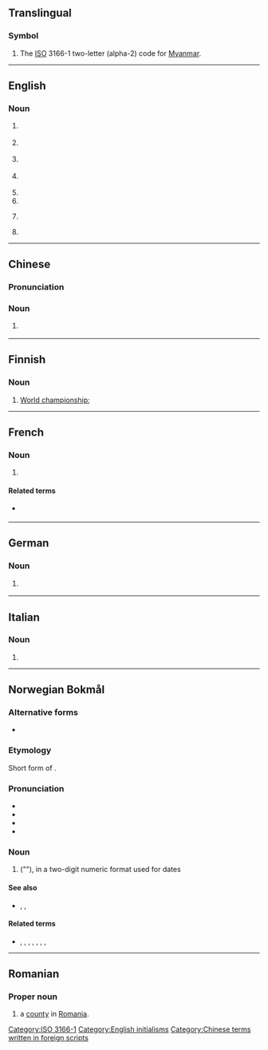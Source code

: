 {{also|mm|Mm|mm.|.mm|m.m.|M&M}}
==Translingual==

===Symbol===
{{head|mul|symbol}}

# The [[ISO]] 3166-1 two-letter (alpha-2) code for [[Myanmar]].

[[Category:ISO 3166-1]]

----

==English==

===Noun===
{{en-noun}}

# {{lb|en|education}} {{abbr of|en|[[master|Master]] of [[music|Music]]}}
# {{lb|en|education}} {{abbr of|en|[[master|Master]] of [[management|Management]]}}
# {{lb|en|freemasonry}} {{abbr of|en|[[master|Master]] [[Mason]]}}
# {{lb|en|amateur radio}} {{abbr of|en|[[maritime]] [[mobile]]}}
# {{abbr of|en|mile marker}}
# {{abbr of|en|man-month}}
# {{lb|en|philately}} {{initialism of|en|[[mounted]] [[mint]]}}
# {{lb|en|finance}} {{abbr of|en|[[million]]}}

[[Category:English initialisms]]

----

==Chinese==

===Pronunciation===
{{zh-pron
|m=měiméi
|cat=n
}}

===Noun===
{{zh-noun}}

# {{lb|zh|internet slang}} {{zh-alt-form|美眉}}

[[Category:Chinese terms written in foreign scripts]]

----

==Finnish==

===Noun===
{{fi-noun}}

# [[world championship|World championship]]; {{abbreviation of|fi|maailmanmestaruus}}

----

==French==

===Noun===
{{head|fr|noun plural form}}

# {{lb|fr|nonstandard}} {{altform|fr|MM.}}

====Related terms====
* {{l|fr|M.}} {{gloss|singular}}

----

==German==

===Noun===
{{head|de|noun}}

# {{lb|de|apartment listing}} {{abbreviation of|de|[[Monatsmiete]] or [[Monatsmieten]]}}

----

==Italian==

===Noun===
{{head|it|noun}}

# {{init of|it|[[w:it:Marina Militare|Marina Militare]]}}

----

==Norwegian Bokmål==

===Alternative forms===
* {{l|nb|mm}}

===Etymology===
Short form of {{l|nb|måned||month}}.

===Pronunciation===
* {{IPA|nb|/mɔːnə(d)/}}
* {{rhymes|nb|ɔːnə|əd}}
* {{hyphenation|nb|M|M}}
* {{homophones|nb|måned|mm}}

===Noun===
{{head|nb|noun}}

# {{abbreviation of|nb|[[måned]]|nodot=1}} ("{{l|en|month}}"), in a two-digit numeric format used for dates
#: {{syn|nb|måned|mm}}

====See also====
* {{l|nb|DD}}, {{l|nb|ÅÅ}}, {{l|nb|ÅÅÅÅ}}

====Related terms====
* {{l|nb|ddmmåå}}, {{l|nb|ddmmåååå}}, {{l|nb|DDMMÅÅ}}, {{l|nb|DDMMÅÅÅÅ}}, {{l|nb|dd/mm/åå}}, {{l|nb|dd/mm/åååå}}, {{l|nb|DD/MM/ÅÅ}}, {{l|nb|DD/MM/ÅÅÅÅ}}

----

==Romanian==

===Proper noun===
{{head|ro|proper noun}}

# {{abbreviation of|ro|Maramureș|dot=,}} a [[county]] in [[Romania]].